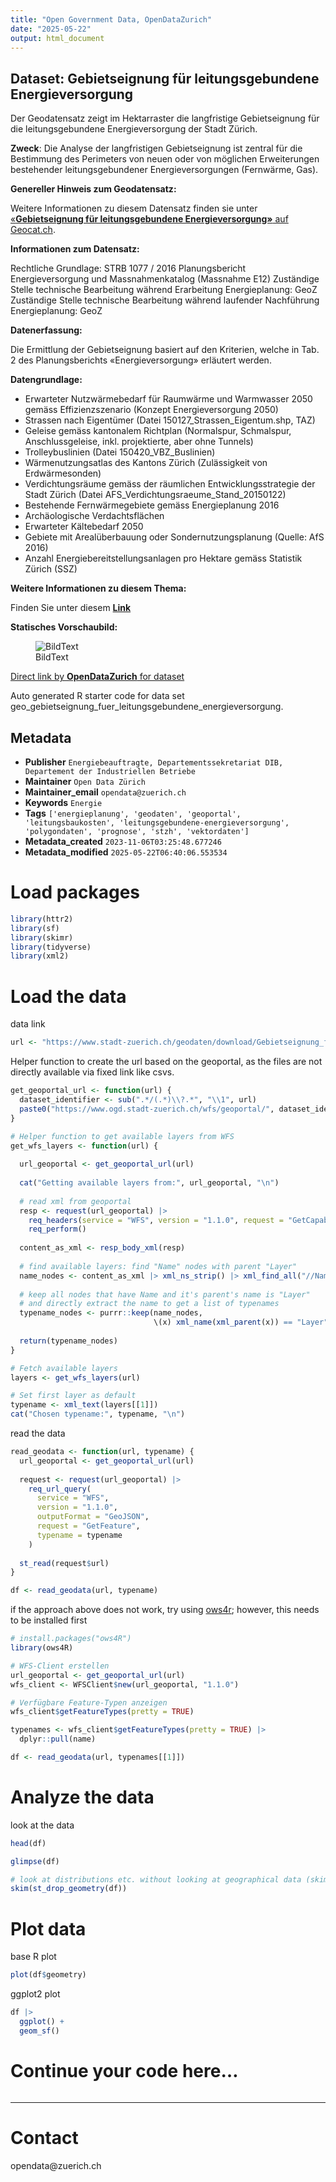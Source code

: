 ```yaml
---
title: "Open Government Data, OpenDataZurich"
date: "2025-05-22"
output: html_document
---
```


## Dataset: Gebietseignung für leitungsgebundene Energieversorgung

Der Geodatensatz zeigt im Hektarraster die langfristige Gebietseignung für die leitungsgebundene Energieversorgung der Stadt Zürich.

**Zweck**: Die Analyse der langfristigen Gebietseignung ist zentral für die Bestimmung des Perimeters von neuen oder von möglichen Erweiterungen bestehender leitungsgebundener Energieversorgungen (Fernwärme, Gas).

**Genereller Hinweis zum Geodatensatz:**


Weitere Informationen zu diesem Datensatz finden sie unter [«**Gebietseignung für leitungsgebundene Energieversorgung»** auf Geocat.ch](https://www.geocat.ch/geonetwork/srv/ger/catalog.search#/metadata/a376d9e8-3a9a-4f3c-82fb-b183fe086335).				
			   

**Informationen zum Datensatz:**

Rechtliche Grundlage: STRB 1077 / 2016
Planungsbericht Energieversorgung und Massnahmenkatalog (Massnahme E12)
Zuständige Stelle technische Bearbeitung während Erarbeitung Energieplanung: GeoZ
Zuständige Stelle technische Bearbeitung während laufender Nachführung Energieplanung: GeoZ

**Datenerfassung:**

Die Ermittlung der Gebietseignung basiert auf den Kriterien, welche in Tab. 2 des Planungsberichts «Energieversorgung» erläutert werden.

**Datengrundlage:**

-	Erwarteter Nutzwärmebedarf für Raumwärme und Warmwasser 2050 gemäss Effizienzszenario (Konzept Energieversorgung 2050)
-	Strassen nach Eigentümer (Datei 150127_Strassen_Eigentum.shp, TAZ)
-	Geleise gemäss kantonalem Richtplan (Normalspur, Schmalspur, Anschlussgeleise, inkl. projektierte, aber ohne Tunnels)
-	Trolleybuslinien (Datei 150420_VBZ_Buslinien)
-	Wärmenutzungsatlas des Kantons Zürich (Zulässigkeit von Erdwärmesonden)
-	Verdichtungsräume gemäss der räumlichen Entwicklungsstrategie der Stadt Zürich (Datei AFS_Verdichtungsraeume_Stand_20150122)
-	Bestehende Fernwärmegebiete gemäss Energieplanung 2016
-	Archäologische Verdachtsflächen
-	Erwarteter Kältebedarf 2050
-	Gebiete mit Arealüberbauung oder Sondernutzungsplanung (Quelle: AfS 2016)
-	Anzahl Energiebereitstellungsanlagen pro Hektare gemäss Statistik Zürich (SSZ)

**Weitere Informationen zu diesem Thema:**

Finden Sie unter diesem [**Link**](https://www.stadt-zuerich.ch/content/dib/de/index/energieversorgung/energieplanung.html)

**Statisches Vorschaubild:**

![BildText](https://www.gis.stadt-zuerich.ch/zueriplan_docs/geocat/a376d9e8-3a9a-4f3c-82fb-b183fe086335.png)



[Direct link by **OpenDataZurich** for dataset](https://data.stadt-zuerich.ch/dataset/geo_gebietseignung_fuer_leitungsgebundene_energieversorgung)

Auto generated R starter code for data set geo_gebietseignung_fuer_leitungsgebundene_energieversorgung.

## Metadata

- **Publisher** `Energiebeauftragte, Departementssekretariat DIB, Departement der Industriellen Betriebe`
- **Maintainer** `Open Data Zürich`
- **Maintainer_email** `opendata@zuerich.ch`
- **Keywords** `Energie`
- **Tags** `['energieplanung', 'geodaten', 'geoportal', 'leitungsbaukosten', 'leitungsgebundene-energieversorgung', 'polygondaten', 'prognose', 'stzh', 'vektordaten']`
- **Metadata_created** `2023-11-06T03:25:48.677246`
- **Metadata_modified** `2025-05-22T06:40:06.553534`


# Load packages

```r
library(httr2)
library(sf)
library(skimr)
library(tidyverse)
library(xml2)
```

# Load the data

data link
```r
url <- "https://www.stadt-zuerich.ch/geodaten/download/Gebietseignung_fuer_leitungsgebundene_Energieversorgung?format=geojson_link"
```


Helper function to create the url based on the geoportal, as the files are not directly available via fixed link like csvs.
```r
get_geoportal_url <- function(url) {
  dataset_identifier <- sub(".*/(.*)\\?.*", "\\1", url)
  paste0("https://www.ogd.stadt-zuerich.ch/wfs/geoportal/", dataset_identifier)
}
```

```r
# Helper function to get available layers from WFS
get_wfs_layers <- function(url) {
  
  url_geoportal <- get_geoportal_url(url)
  
  cat("Getting available layers from:", url_geoportal, "\n")
  
  # read xml from geoportal
  resp <- request(url_geoportal) |> 
    req_headers(service = "WFS", version = "1.1.0", request = "GetCapabilities") |> 
    req_perform()
  
  content_as_xml <- resp_body_xml(resp)
  
  # find available layers: find "Name" nodes with parent "Layer"
  name_nodes <- content_as_xml |> xml_ns_strip() |> xml_find_all("//Name")
  
  # keep all nodes that have Name and it's parent's name is "Layer"
  # and directly extract the name to get a list of typenames
  typename_nodes <- purrr::keep(name_nodes,
                                \(x) xml_name(xml_parent(x)) == "Layer")
  
  return(typename_nodes)
}

# Fetch available layers
layers <- get_wfs_layers(url)

# Set first layer as default
typename <- xml_text(layers[[1]])
cat("Chosen typename:", typename, "\n")
```

read the data
```r
read_geodata <- function(url, typename) {
  url_geoportal <- get_geoportal_url(url)
  
  request <- request(url_geoportal) |>
    req_url_query(
      service = "WFS",
      version = "1.1.0",
      outputFormat = "GeoJSON",
      request = "GetFeature",
      typename = typename
    )
  
  st_read(request$url)
}

df <- read_geodata(url, typename)
```

if the approach above does not work, try using [ows4r](https://eblondel.github.io/ows4R/); however, this needs to be installed first
```r
# install.packages("ows4R")
library(ows4R)

# WFS-Client erstellen
url_geoportal <- get_geoportal_url(url)
wfs_client <- WFSClient$new(url_geoportal, "1.1.0")

# Verfügbare Feature-Typen anzeigen
wfs_client$getFeatureTypes(pretty = TRUE)

typenames <- wfs_client$getFeatureTypes(pretty = TRUE) |> 
  dplyr::pull(name)

df <- read_geodata(url, typenames[[1]])
```

# Analyze the data

look at the data
```r
head(df)
```

```r
glimpse(df)
```

```r
# look at distributions etc. without looking at geographical data (skim cannot deal with geometries)
skim(st_drop_geometry(df))
```

# Plot data

base R plot
```r
plot(df$geometry)
```

ggplot2 plot
```r
df |>
  ggplot() +
  geom_sf()
```

# Continue your code here...

```r

```

------------------------------------------------------------------------

# Contact

opendata@zuerich.ch
